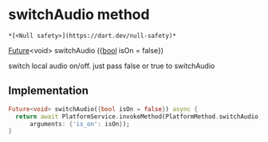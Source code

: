 # switchAudio method

    *[<Null safety>](https://dart.dev/null-safety)*

[Future](https://api.flutter.dev/flutter/dart-async/Future-class.html)&lt;void> switchAudio
({[bool](https://api.flutter.dev/flutter/dart-core/bool-class.html) isOn = false})

<p>switch local audio on/off.
just pass false or true to switchAudio</p>

## Implementation

```dart
Future<void> switchAudio({bool isOn = false}) async {
  return await PlatformService.invokeMethod(PlatformMethod.switchAudio,
      arguments: {'is_on': isOn});
}
```
